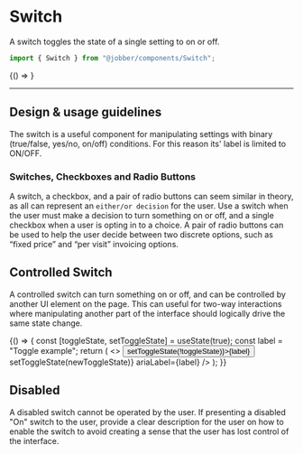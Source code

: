 
<Meta title="Components/Switch" component={Switch} />

# Switch

A switch toggles the state of a single setting to on or off.

```ts
import { Switch } from "@jobber/components/Switch";
```

<Canvas>
  <Story name="Switch">{() => <Switch ariaLabel="Visible to clients" />}</Story>
</Canvas>

<ArgsTable of={Switch} story="Switch" />

---

## Design & usage guidelines

The switch is a useful component for manipulating settings with binary
(true/false, yes/no, on/off) conditions. For this reason its' label is limited
to ON/OFF.

### Switches, Checkboxes and Radio Buttons

A switch, a checkbox, and a pair of radio buttons can seem similar in theory, as
all can represent an `either/or decision` for the user. Use a switch when the
user must make a decision to turn something on or off, and a single checkbox
when a user is opting in to a choice. A pair of radio buttons can be used to
help the user decide between two discrete options, such as “fixed price” and
“per visit” invoicing options.

## Controlled Switch

A controlled switch can turn something on or off, and can be controlled by
another UI element on the page. This can useful for two-way interactions where
manipulating another part of the interface should logically drive the same state
change.

<Canvas>
  <ExampleWithHooks>
    {() => {
      const [toggleState, setToggleState] = useState(true);
      const label = "Toggle example";
      return (
        <>
          <button onClick={() => setToggleState(!toggleState)}>{label}</button>
          <br />
          <Switch
            value={toggleState}
            onChange={newToggleState => setToggleState(newToggleState)}
            ariaLabel={label}
          />
        </>
      );
    }}
  </ExampleWithHooks>
</Canvas>

## Disabled

A disabled switch cannot be operated by the user. If presenting a disabled "On"
switch to the user, provide a clear description for the user on how to enable
the switch to avoid creating a sense that the user has lost control of the
interface.

<Canvas>
  <Switch value={false} ariaLabel="Visible to clients" disabled={true} />
</Canvas>
